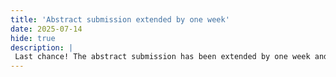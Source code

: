 ```yaml
---
title: 'Abstract submission extended by one week'
date: 2025-07-14
hide: true
description: |
 Last chance! The abstract submission has been extended by one week and is due now on 21st July 2025 5PM AEST. Those who have already submitted their abstract will get an individual email confirmation and an opportunity to revise their abstract until the new deadline.  
---
```

